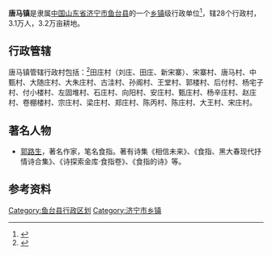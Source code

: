 {{中国乡级行政区
|景观照片文件名 = 
|景观照片描述 = 
|汉语拼音 = 
|其他语言 = 
|其他语言名称 = 
|旧称 = 
|地名出处 = 
|位置图文件名 = 
|位置图描述 = 
|自定义图片= 
|建置时间 = 
|政府驻地 = 
|毗邻 = 
|总面积 = 
|总人口 = 
|总人口年份 = 
|户籍人口 = 
|户籍人口年份 = 
|常住人口 = 
|常住人口年份 = 
|人口密度 = 
|GDP = 
|GDP年份 = 
|邮政编码 = 
|电话区号 = 537
|官方网站 = 
|网站名称 = 
|37/08/27/107/000}}
'''唐马镇'''是隶属[[中国|中国]][[山东省|山东省]][[济宁市|济宁市]][[鱼台县|鱼台县]]的一个[[乡镇|乡镇]]级行政单位<ref>{{PRC admin/ref sgc|{{PRC admin/parent|37/08/27/107/000}}}}</ref>，辖28个行政村，3.1万人，3.2万亩耕地。

==行政管辖==
唐马镇管辖行政村包括：<ref>{{PRC admin/ref sgc|37/08/27/107/000}}</ref>田庄村（刘庄、田庄、新宋寨）、宋寨村、唐马村、中甄村、大随庄村、大朱庄村、古洼村、孙阁村、王堂村、郭楼村、后付村、杨宅子村、付小楼村、左固堆村、石庄村、向阳村、安庄村、甄庄村、杨辛庄村、赵庄村、卷棚楼村、宗庄村、梁庄村、郑庄村、陈丙村、陈庄村、大王村、宋庄村。

==著名人物==
*[[郭路生|郭路生]]，著名作家，笔名食指。著有诗集《相信未来》、《食指、黑大春现代抒情诗合集》、《诗探索金库·食指卷》、《食指的诗》等。

== 参考资料 ==
{{reflist}}

{{行政区划小作品}}
{{山东省济宁市鱼台县行政区划}}
[[Category:鱼台县行政区划|Category:鱼台县行政区划]]
[[Category:济宁市乡镇|Category:济宁市乡镇]]
